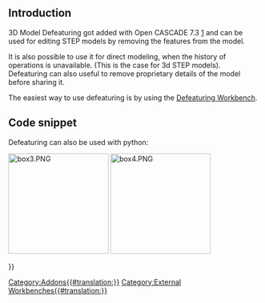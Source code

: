 <languages/>

==Introduction==

3D Model Defeaturing got added with Open CASCADE 7.3 [https://dev.opencascade.org/index.php?q=node/1211] and can be used for editing STEP models by removing the features from the model.

It is also possible to use it for direct modeling, when the history of operations is unavailable. 
(This is the case for 3d STEP models). 
Defeaturing can also useful to remove proprietary details of the model before sharing it.

The easiest way to use defeaturing is by using the [[Defeaturing_Workbench|Defeaturing Workbench]].

==Code snippet==
Defeaturing can also be used with python:
{{Code|code=
box = Part.makeBox(10,10,10)
box2 = Part.makeBox(5,5,5,FreeCAD.Vector(5,5,0))
box3 = box.cut(box2)
Part.show(box3)
faces = App.ActiveDocument.ActiveObject.Shape.Faces[6:] #the faces of box3 that are part of the corner pocket
box4 = App.ActiveDocument.ActiveObject.Shape.defeaturing(faces) #defeature the shape
Part.show(box4) #show defeatured shape
}}

[[File:box3.PNG|200px]]
{{Caption|Box3 shape used in python code, before defeaturing}}
[[File:box4.PNG|200px]]
{{Caption|Box4 shape used in python code, defeatured}}


{{Userdocnavi{{#translation:}}}}
[[Category:Addons{{#translation:}}]]
[[Category:External Workbenches{{#translation:}}]]